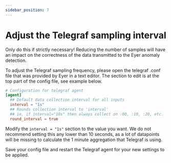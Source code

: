 ```yaml
---
sidebar_position: 7
---
```


# Adjust the Telegraf sampling interval

Only do this if strictly necessary! Reducing the number of samples will have an impact on the correctness of the data transmitted to the Eyer anomaly detection.

To adjust the Telegraf sampling frequency, please open the telegraf .conf file that was provided by Eyer in a text editor. The section to edit is at the top part of the config file, see example below.


```conf
# Configuration for telegraf agent
[agent]
  ## Default data collection interval for all inputs
  interval = "1s"
  ## Rounds collection interval to 'interval'
  ## ie, if interval="10s" then always collect on :00, :10, :20, etc.
  round_interval = true
```
Modify the `interval = "1s"` section to the value you want. We do not recommend setting this any lower than 10 seconds, as a lot of datapoints will be missing to calculate the 1 minute aggregation that Telegraf is using.

Save your config file and restart the Telegraf agent for your new settings to be applied.